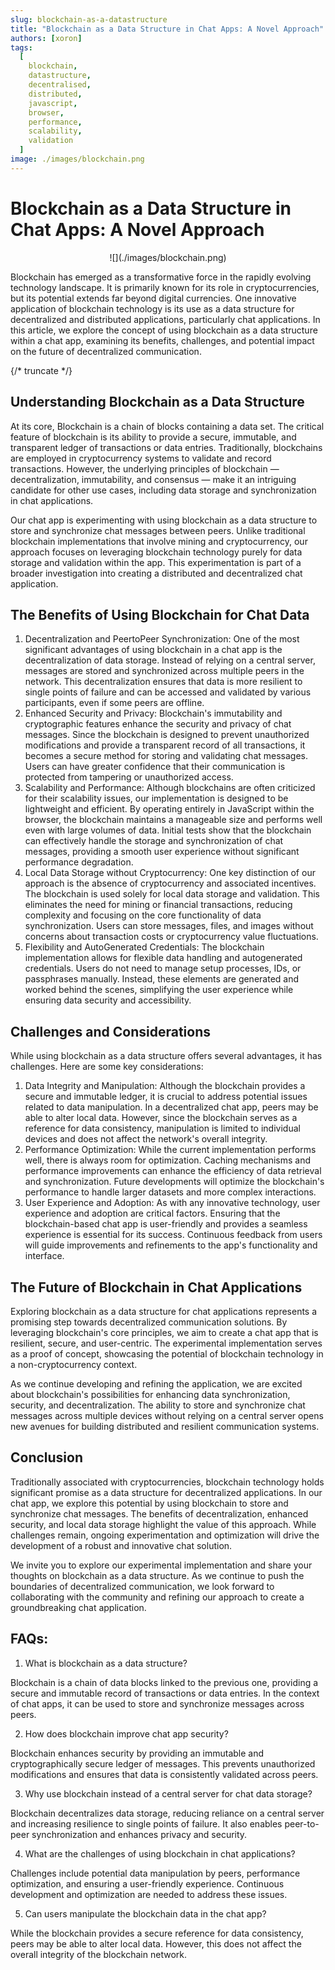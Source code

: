 ```yaml
---
slug: blockchain-as-a-datastructure
title: "Blockchain as a Data Structure in Chat Apps: A Novel Approach"
authors: [xoron]
tags:
  [
    blockchain,
    datastructure,
    decentralised,
    distributed,
    javascript,
    browser,
    performance,
    scalability,
    validation
  ]
image: ./images/blockchain.png
---
```


# Blockchain as a Data Structure in Chat Apps: A Novel Approach

<NLevelAnalytics />

<center>
![](./images/blockchain.png)
</center>

Blockchain has emerged as a transformative force in the rapidly evolving technology landscape. It is primarily known for its role in cryptocurrencies, but its potential extends far beyond digital currencies. One innovative application of blockchain technology is its use as a data structure for decentralized and distributed applications, particularly chat applications. In this article, we explore the concept of using blockchain as a data structure within a chat app, examining its benefits, challenges, and potential impact on the future of decentralized communication.

{/* truncate */}


## Understanding Blockchain as a Data Structure

At its core, Blockchain is a chain of blocks containing a data set. The critical feature of blockchain is its ability to provide a secure, immutable, and transparent ledger of transactions or data entries. Traditionally, blockchains are employed in cryptocurrency systems to validate and record transactions. However, the underlying principles of blockchain — decentralization, immutability, and consensus — make it an intriguing candidate for other use cases, including data storage and synchronization in chat applications.

Our chat app is experimenting with using blockchain as a data structure to store and synchronize chat messages between peers. Unlike traditional blockchain implementations that involve mining and cryptocurrency, our approach focuses on leveraging blockchain technology purely for data storage and validation within the app. This experimentation is part of a broader investigation into creating a distributed and decentralized chat application.

## The Benefits of Using Blockchain for Chat Data

1. Decentralization and PeertoPeer Synchronization: One of the most significant advantages of using blockchain in a chat app is the decentralization of data storage. Instead of relying on a central server, messages are stored and synchronized across multiple peers in the network. This decentralization ensures that data is more resilient to single points of failure and can be accessed and validated by various participants, even if some peers are offline.
2. Enhanced Security and Privacy: Blockchain's immutability and cryptographic features enhance the security and privacy of chat messages. Since the blockchain is designed to prevent unauthorized modifications and provide a transparent record of all transactions, it becomes a secure method for storing and validating chat messages. Users can have greater confidence that their communication is protected from tampering or unauthorized access.
3. Scalability and Performance: Although blockchains are often criticized for their scalability issues, our implementation is designed to be lightweight and efficient. By operating entirely in JavaScript within the browser, the blockchain maintains a manageable size and performs well even with large volumes of data. Initial tests show that the blockchain can effectively handle the storage and synchronization of chat messages, providing a smooth user experience without significant performance degradation.
4. Local Data Storage without Cryptocurrency: One key distinction of our approach is the absence of cryptocurrency and associated incentives. The blockchain is used solely for local data storage and validation. This eliminates the need for mining or financial transactions, reducing complexity and focusing on the core functionality of data synchronization. Users can store messages, files, and images without concerns about transaction costs or cryptocurrency value fluctuations.
5. Flexibility and AutoGenerated Credentials: The blockchain implementation allows for flexible data handling and autogenerated credentials. Users do not need to manage setup processes, IDs, or passphrases manually. Instead, these elements are generated and  worked behind the scenes, simplifying the user experience while ensuring data security and accessibility.

## Challenges and Considerations

While using blockchain as a data structure offers several advantages, it has challenges. Here are some key considerations:

1. Data Integrity and Manipulation: Although the blockchain provides a secure and immutable ledger, it is crucial to address potential issues related to data manipulation. In a decentralized chat app, peers may be able to alter local data. However, since the blockchain serves as a reference for data consistency, manipulation is limited to individual devices and does not affect the network's overall integrity.
2. Performance Optimization: While the current implementation performs well, there is always room for optimization. Caching mechanisms and performance improvements can enhance the efficiency of data retrieval and synchronization. Future developments will optimize the blockchain's performance to handle larger datasets and more complex interactions.
3. User Experience and Adoption: As with any innovative technology, user experience and adoption are critical factors. Ensuring that the blockchain-based chat app is user-friendly and provides a seamless experience is essential for its success. Continuous feedback from users will guide improvements and refinements to the app's functionality and interface.

## The Future of Blockchain in Chat Applications

Exploring blockchain as a data structure for chat applications represents a promising step towards decentralized communication solutions. By leveraging blockchain's core principles, we aim to create a chat app that is resilient, secure, and user-centric. The experimental implementation serves as a proof of concept, showcasing the potential of blockchain technology in a non-cryptocurrency context.

As we continue developing and refining the application, we are excited about blockchain's possibilities for enhancing data synchronization, security, and decentralization. The ability to store and synchronize chat messages across multiple devices without relying on a central server opens new avenues for building distributed and resilient communication systems.

## Conclusion

Traditionally associated with cryptocurrencies, blockchain technology holds significant promise as a data structure for decentralized applications. In our chat app, we explore this potential by using blockchain to store and synchronize chat messages. The benefits of decentralization, enhanced security, and local data storage highlight the value of this approach. While challenges remain, ongoing experimentation and optimization will drive the development of a robust and innovative chat solution.

We invite you to explore our experimental implementation and share your thoughts on blockchain as a data structure. As we continue to push the boundaries of decentralized communication, we look forward to collaborating with the community and refining our approach to create a groundbreaking chat application.

## FAQs:

1. What is blockchain as a data structure?

Blockchain is a chain of data blocks linked to the previous one, providing a secure and immutable record of transactions or data entries. In the context of chat apps, it can be used to store and synchronize messages across peers.

2. How does blockchain improve chat app security?

Blockchain enhances security by providing an immutable and cryptographically secure ledger of messages. This prevents unauthorized modifications and ensures that data is consistently validated across peers.

3. Why use blockchain instead of a central server for chat data storage?

Blockchain decentralizes data storage, reducing reliance on a central server and increasing resilience to single points of failure. It also enables peer-to-peer synchronization and enhances privacy and security.

4. What are the challenges of using blockchain in chat applications?

Challenges include potential data manipulation by peers, performance optimization, and ensuring a user-friendly experience. Continuous development and optimization are needed to address these issues.

5. Can users manipulate the blockchain data in the chat app?

While the blockchain provides a secure reference for data consistency, peers may be able to alter local data. However, this does not affect the overall integrity of the blockchain network.
